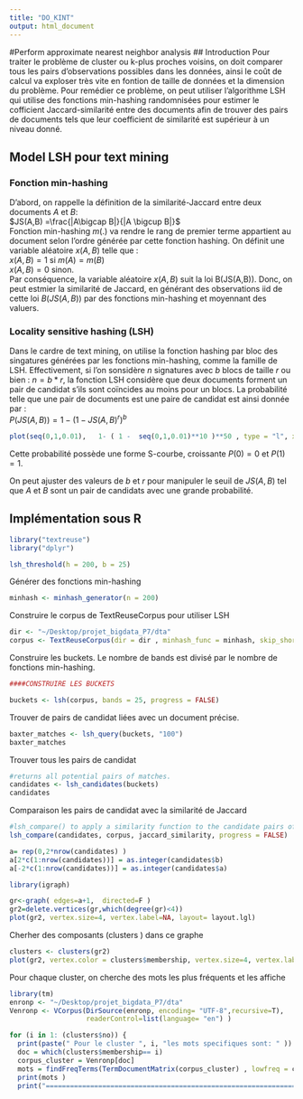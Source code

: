 ```yaml
---
title: "DO_KINT"
output: html_document
---
```


#Perform approximate nearest neighbor analysis
## Introduction
Pour traiter le problème de cluster ou k-plus proches voisins, on doit comparer tous les pairs d'observations possibles dans les données, ainsi le coût de calcul va exploser très vite en fontion de taille de données et la dimension du problème. Pour remédier ce problème, on peut utiliser l'algorithme LSH qui utilise des fonctions min-hashing randomnisées pour estimer le cofficient Jaccard-similarité entre des documents afin de trouver des pairs de documents tels que leur coefficient de similarité est supérieur à un niveau donné. 

## Model LSH pour text mining

### Fonction min-hashing

D'abord, on rappelle la définition de la similarité-Jaccard entre deux documents $A$ et $B$:  
$JS(A,B) =\frac{|A\bigcap B|}{|A \bigcup B|}$  
Fonction min-hashing $m(. )$ va rendre le rang de premier terme appartient au document selon l'ordre générée par cette fonction hashing. On définit une variable aléatoire $x(A,B)$ telle que :  
$x(A,B) = 1$ si $m(A) = m(B)$   
$x(A,B) =0$  sinon.   
Par conséquence, la variable aléatoire $x(A,B)$ suit la loi B(JS(A,B)). Donc, on peut estmier la similarité de Jaccard, en générant des observations iid de cette loi $B(JS(A,B))$ par des fonctions min-hashing et moyennant des valuers.  

### Locality sensitive hashing (LSH)
Dans le cardre de text mining, on utilise la fonction hashing par bloc des singatures générées par les fonctions min-hashing, comme la famille de LSH. Effectivement, si l'on sonsidère $n$ signatures avec $b$ blocs de taille $r$ ou bien : $n= b*r$, la fonction LSH considère que deux documents forment un pair de candidat s'ils sont coïncides au moins pour un blocs. La probabilité telle que une pair de documents est une paire de candidat est ainsi donnée par :  
$P(JS(A,B)) = 1 - ( 1-JS(A,B)^{r} )^ b$  


```r
plot(seq(0,1,0.01),   1- ( 1 -  seq(0,1,0.01)**10 )**50 , type = "l", xlab = "JS(A,B)", ylab = "P(JS(A,B)) ", col="red" )

```

Cette  probabilité possède une forme S-courbe, croissante $P(0) = 0$ et $P(1) =1$.  



On peut ajuster des valeurs de $b$ et $r$ pour manipuler le seuil de $JS(A,B)$ tel que $A$ et $B$ sont un pair de candidats avec une grande probabilité.

## Implémentation sous R 


```r
library("textreuse")
library("dplyr")

```

```r
lsh_threshold(h = 200, b = 25)
```

Générer des fonctions min-hashing 

```r
minhash <- minhash_generator(n = 200)
```

Construire le corpus de TextReuseCorpus pour utiliser LSH

```r
dir <- "~/Desktop/projet_bigdata_P7/dta"
corpus <- TextReuseCorpus(dir = dir , minhash_func = minhash, skip_short = TRUE, n=10)
```

Construire les buckets. Le nombre de bands est divisé par le nombre de fonctions min-hashing.

```r
####CONSTRUIRE LES BUCKETS 

buckets <- lsh(corpus, bands = 25, progress = FALSE)
```



Trouver de pairs de candidat liées avec un document précise.
```r
baxter_matches <- lsh_query(buckets, "100")
baxter_matches
```


Trouver tous les pairs de candidat
```r
#returns all potential pairs of matches.
candidates <- lsh_candidates(buckets)
candidates
```



Comparaison les pairs de candidat avec la similarité de Jaccard
```r
#lsh_compare() to apply a similarity function to the candidate pairs of documents
lsh_compare(candidates, corpus, jaccard_similarity, progress = FALSE)
```




```r
a= rep(0,2*nrow(candidates) )
a[2*c(1:nrow(candidates))] = as.integer(candidates$b)
a[-2*c(1:nrow(candidates))] = as.integer(candidates$a)
```

```r
library(igraph)
```

```r
gr<-graph( edges=a+1,  directed=F ) 
gr2=delete.vertices(gr,which(degree(gr)<4))
plot(gr2, vertex.size=4, vertex.label=NA, layout= layout.lgl) 

```


Cherher des composants (clusters ) dans ce graphe 

```r
clusters <- clusters(gr2)
plot(gr2, vertex.color = clusters$membership, vertex.size=4, vertex.label=NA, layout= layout.lgl)
```


Pour chaque cluster, on cherche des mots les plus fréquents et les affiche 


```r
library(tm)
enronp <- "~/Desktop/projet_bigdata_P7/dta"
Venronp <- VCorpus(DirSource(enronp, encoding= "UTF-8",recursive=T),
                   readerControl=list(language= "en") ) 
```



```r
for (i in 1: (clusters$no)) {
  print(paste(" Pour le cluster ", i, "les mots specifiques sont: " ))
  doc = which(clusters$membership== i)
  corpus_cluster = Venronp[doc]
  mots = findFreqTerms(TermDocumentMatrix(corpus_cluster) , lowfreq = clusters$csize[i], highfreq = Inf)
  print(mots ) 
  print("==============================================================")}
```



